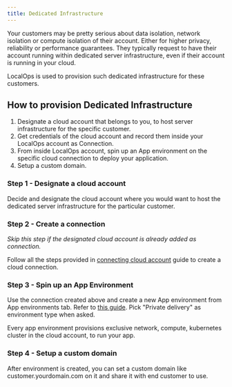 ```yaml
---
title: Dedicated Infrastructure
---
```


Your customers may be pretty serious about data isolation, network isolation or compute isolation of their account.
Either for higher privacy, reliability or performance guarantees. They typically request to have their account running
within dedicated server infrastructure, even if their account is running in your cloud.

LocalOps is used to provision such dedicated infrastructure for these customers.

## How to provision Dedicated Infrastructure

1. Designate a cloud account that belongs to you, to host server infrastructure for the specific customer.
2. Get credentials of the cloud account and record them inside your LocalOps account as Connection.
3. From inside LocalOps account, spin up an App environment on the specific cloud connection to deploy your application.
4. Setup a custom domain.

### Step 1 - Designate a cloud account

Decide and designate the cloud account where you would want to host the dedicated server infrastructure for the
particular customer.

### Step 2 - Create a connection

_Skip this step if the designated cloud account is already added as connection._

Follow all the steps provided in [connecting cloud account](/accounts/aws) guide to create a cloud connection.

### Step 3 - Spin up an App Environment

Use the connection created above and create a new App environment from App environments tab. Refer to
[this guide](https://help.localops.co/en/articles/9584120-creating-first-environment). Pick "Private delivery" as
environment type when asked.

Every app environment provisions exclusive network, compute, kubernetes cluster in the cloud account, to run your app.

### Step 4 - Setup a custom domain

After environment is created, you can set a custom domain like customer.yourdomain.com on it and share it with end
customer to use.
